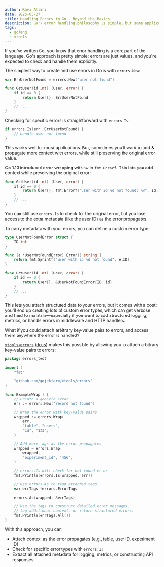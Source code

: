 ```yaml
---
author: Ravi Atluri
date: 2025-05-27
title: Handling Errors in Go - Beyond the Basics
description: Go's error handling philosophy is simple, but some applications need more than just error strings. By combining error wrapping, custom error types, and structured error metadata, you can build maintainable, and observable Go applications.
tags:
  - golang
  - xtools
---
```


If you've written Go, you know that error handling is a core part of the language. Go's approach is pretty simple: errors are just values, and you're expected to check and handle them explicitly.

The simplest way to create and use errors in Go is with `errors.New`:

```go
var ErrUserNotFound = errors.New("user not found")

func GetUser(id int) (User, error) {
    if id == 0 {
        return User{}, ErrUserNotFound
    }
    // ...
}
```

Checking for specific errors is straightforward with `errors.Is`:

```go
if errors.Is(err, ErrUserNotFound) {
    // handle user not found
}
```

This works well for most applications. But, sometimes you'll want to add & propagate more context with errors, while still preserving the original error value.

Go 1.13 introduced error wrapping with `%w` in `fmt.Errorf`. This lets you add context while preserving the original error:

```go
func GetUser(id int) (User, error) {
    if id == 0 {
        return User{}, fmt.Errorf("user with id %d not found: %w", id, ErrUserNotFound)
    }
    // ...
}
```

You can still use `errors.Is` to check for the original error, but you lose access to the extra metadata (like the user ID) as the error propagates.

To carry metadata with your errors, you can define a custom error type:

```go
type UserNotFoundError struct {
    ID int
}

func (e *UserNotFoundError) Error() string {
    return fmt.Sprintf("user with id %d not found", e.ID)
}

func GetUser(id int) (User, error) {
    if id == 0 {
        return User{}, &UserNotFoundError{ID: id}
    }
    // ...
}
```

This lets you attach structured data to your errors, but it comes with a cost: you'll end up creating lots of custom error types, which can get verbose and hard to maintain—especially if you want to add structured logging, metrics, or handle errors in middleware and HTTP handlers.

What if you could attach arbitrary key-value pairs to errors, and access them anywhere the error is handled?

[`xtools/errors`](https://github.com/gojekfarm/xtools) ([docs](https://pkg.go.dev/github.com/gojekfarm/xtools/errors)) makes this possible by allowing you to attach arbitrary key-value pairs to errors:

```go
package errors_test

import (
	"fmt"

	"github.com/gojekfarm/xtools/errors"
)

func ExampleWrap() {
	// Create a generic error
	err := errors.New("record not found")

	// Wrap the error with key-value pairs
	wrapped := errors.Wrap(
		err,
		"table", "users",
		"id", "123",
	)

	// Add more tags as the error propagates
	wrapped = errors.Wrap(
		wrapped,
		"experiment_id", "456",
	)

	// errors.Is will check for not found error
	fmt.Println(errors.Is(wrapped, err))

	// Use errors.As to read attached tags.
	var errTags *errors.ErrorTags

	errors.As(wrapped, &errTags)

	// Use the tags to construct detailed error messages,
	// log additional context, or return structured errors.
	fmt.Println(errTags.All())
}
```

With this approach, you can:

- Attach context as the error propagates (e.g., table, user ID, experiment ID)
- Check for specific error types with `errors.Is`
- Extract all attached metadata for logging, metrics, or constructing API responses
